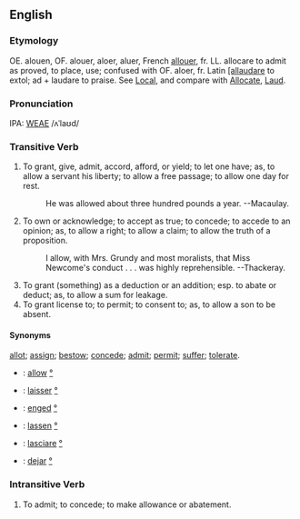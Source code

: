 ==English==
===Etymology===
OE. alouen, OF. alouer, aloer, aluer, French [[allouer]], fr. LL. allocare to admit as proved, to place, use; confused with OF. aloer, fr. Latin [[[allaudare]] to extol; ad + laudare to praise.  See [[Local]], and compare with [[Allocate]], [[Laud]].

===Pronunciation===
IPA: [[WEAE]] /ʌˈlaʊd/

===Transitive Verb===
# To grant, give, admit, accord, afford, or yield; to let one have; as, to allow a servant his liberty; to allow a free passage; to allow one day for rest.
#:    He was allowed about three hundred pounds a year. --Macaulay.
# To own or acknowledge; to accept as true; to concede; to accede to an opinion; as, to allow a right; to allow a claim; to allow the truth of a proposition.
#:    I allow, with Mrs. Grundy and most moralists, that Miss Newcome's conduct . . . was highly reprehensible. --Thackeray.
# To grant (something) as a deduction or an addition; esp. to abate or deduct; as, to allow a sum for leakage.
# To grant license to; to permit; to consent to; as, to allow a son to be absent.

====Synonyms====
[[allot]]; [[assign]]; [[bestow]]; [[concede]]; [[admit]]; [[permit]]; [[suffer]]; [[tolerate]].

*{{en}}: [[allow]] [[:en:allow|°]]
*{{fr}}: [[laisser]] [[:fr:laisser|°]]
*{{hu}}: [[enged]] [[:hu:enged|°]]
*{{de}}: [[lassen]] [[:de:lassen|°]]
*{{it}}: [[lasciare]] [[:it:lasciare|°]]
*{{es}}: [[dejar]] [[:es:dejar|°]]

<!-- material copied from Webster's Revised Unabridged Dictionary (1913) -->

===Intransitive Verb===
# To admit; to concede; to make allowance or abatement.